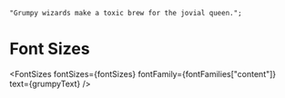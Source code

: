 

	"Grumpy wizards make a toxic brew for the jovial queen.";

<Meta title="Design Tokens/Typography/Font Sizes" />

# Font Sizes

<FontSizes
	fontSizes={fontSizes}
	fontFamily={fontFamilies["content"]}
	text={grumpyText}
/>
